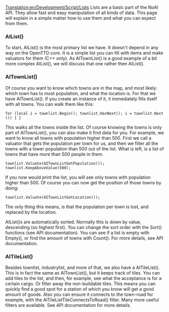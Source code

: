 [[Translation:en/Development/Script/Lists]]
Lists are a basic part of the NoAI API. They allow fast and easy manipulation of all kinds of data. This page will explain in a simple matter how to use them and what you can expect from them.

===AIList()===

To start, AIList() is the most primary list we have. It doesn't depend in any way on the OpenTTD core. It is a simple list you can fill with items and make valuators for them (C++ only). As AITownList() is a good example of a bit more complex AIList(), we will discuss that one rather then AIList().

===AITownList()===

Of course you want to know which towns are in the map, and most likely: which town has to most population, and what the location is. For that we have AITownList(). If you create an instance of it, it immediately fills itself with all towns. You can walk them like this:

 for (local i = townlist.Begin(); townlist.HasNext(); i = townlist.Next()) { }

This walks all the towns inside the list. Of course knowing the towns is only part of AITownList(), you can also make it find data for you. For example, we want to know all towns with population higher than 500. First we call a valuator that gets the population per town for us, and then we filter all the towns with a lower population than 500 out of the list. What is left, is a list of towns that have more than 500 people in them.

 townlist.Valuate(AITownListGetPopulation());
 townlist.KeepAboveValue(500);

If you now would print the list, you will see only towns with population higher than 500. Of course you can now get the position of those towns by doing:

 townlist.Valuate(AITownListGetLocation());

The only thing this means, is that the population per town is lost, and replaced by the location.

AIList()s are automatically sorted. Normally this is down by value, descending (so highest first). You can change the sort order with the Sort() functions (see API documentation). You can see if a list is empty with Empty(), or find the amount of towns with Count(). For more details, see API documentation.

===AITileList()===

Besides townlist, industrylist, and more of that, we also have a AITileList(). This is in fact the same as AITownList(), but it keeps track of tiles. You can add tiles to the list, and then, for example, see what the acceptance is for a certain cargo. Or filter away the non-buildable tiles. This means you can quickly find a good spot for a station of which you know will get a good amount of goods. Also you can ensure it connects to the town-road for example, with the AITileListTileConnectsToRoad() filter. Many more useful filters are available. See API documentation for more details.
